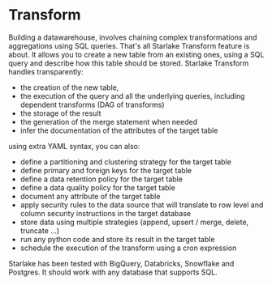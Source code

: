 # Transform



Building a datawarehouse, involves chaining complex transformations and aggregations using SQL queries.
That's all Starlake Transform feature is about. It allows you to create a new table from an existing ones, using a SQL query and describe how this table should be stored.
Starlake Transform handles transparently:
- the creation of the new table,
- the execution of the query and all the underlying queries, including dependent transforms (DAG of transforms)
- the storage of the result
- the generation of the merge statement when needed
- infer the documentation of the attributes of the target table

using extra YAML syntax, you can also:
- define a partitioning and clustering strategy for the target table
- define primary and foreign keys for the target table
- define a data retention policy for the target table
- define a data quality policy for the target table
- document any attribute of the target table
- apply security rules to the data source that will translate to row level and column security instructions in the target database
- store data using multiple strategies (append, upsert / merge, delete, truncate ...)
- run any python code and store its result in the target table
- schedule the execution of the transform using a cron expression


Starlake has been tested with BigQuery, Databricks, Snowflake and Postgres. It should work with any database that supports SQL.

